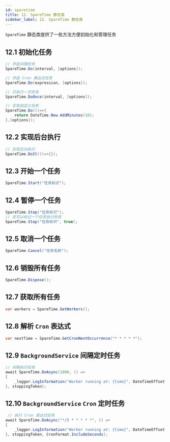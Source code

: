```yaml
---
id: sparetime
title: 12. SpareTime 静态类
sidebar_label: 12. SpareTime 静态类
---
```


`SpareTime` 静态类提供了一些方法方便初始化和管理任务

## 12.1 初始化任务

```cs
// 开启间隔任务
SpareTime.Do(interval, [options]);

// 开启 Cron 表达式任务
SpareTime.Do(expression, [options]);

// 只执行一次任务
SpareTime.DoOnce(interval, [options]);

// 实现自定义任务
SpareTime.Do(()=>{
    return DateTime.Now.AddMinutes(10);
},[options]);
```

## 12.2 实现后台执行

```cs
// 实现后台执行
SpareTime.DoIt(()=>{});
```

## 12.3 开始一个任务

```cs
SpareTime.Start("任务标识");
```

## 12.4 暂停一个任务

```cs
SpareTime.Stop("任务标识");
// 还可以标记一个任务执行失败
SpareTime.Stop("任务标识", true);
```

## 12.5 取消一个任务

```cs
SpareTime.Cancel("任务名称");
```

## 12.6 销毁所有任务

```cs
SpareTime.Dispose();
```

## 12.7 获取所有任务

```cs
var workers = SpareTime.GetWorkers();
```

## 12.8 解析 `Cron` 表达式

```cs
var nextTime = SpareTime.GetCronNextOccurrence("* * * * *");
```

## 12.9 `BackgroundService` 间隔定时任务

```cs
// 间隔执行任务
await SpareTime.DoAsync(1000, () =>
{
    _logger.LogInformation("Worker running at: {time}", DateTimeOffset.Now);
}, stoppingToken);
```

## 12.10 `BackgroundService` `Cron` 定时任务

```cs
 // 执行 Cron 表达式任务
await SpareTime.DoAsync("*/5 * * * * *", () =>
{
    _logger.LogInformation("Worker running at: {time}", DateTimeOffset.Now);
}, stoppingToken, CronFormat.IncludeSeconds);
```
